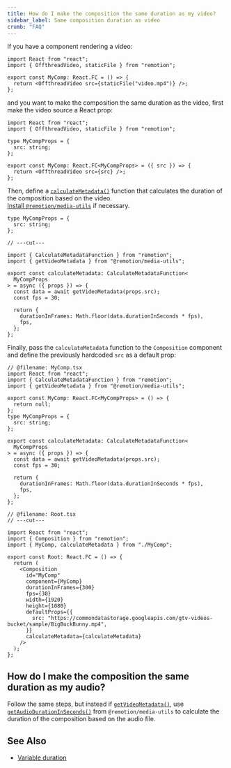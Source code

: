 ```yaml
---
title: How do I make the composition the same duration as my video?
sidebar_label: Same composition duration as video
crumb: "FAQ"
---
```


If you have a component rendering a video:

```tsx twoslash title="MyComp.tsx"
import React from "react";
import { OffthreadVideo, staticFile } from "remotion";

export const MyComp: React.FC = () => {
  return <OffthreadVideo src={staticFile("video.mp4")} />;
};
```

and you want to make the composition the same duration as the video, first make the video source a React prop:

```tsx twoslash title="MyComp.tsx"
import React from "react";
import { OffthreadVideo, staticFile } from "remotion";

type MyCompProps = {
  src: string;
};

export const MyComp: React.FC<MyCompProps> = ({ src }) => {
  return <OffthreadVideo src={src} />;
};
```

Then, define a [`calculateMetadata()`](/docs/calculate-metadata) function that calculates the duration of the composition based on the video.  
[Install `@remotion/media-utils`](/docs/media-utils) if necessary.

```tsx twoslash title="MyComp.tsx"
type MyCompProps = {
  src: string;
};

// ---cut---

import { CalculateMetadataFunction } from "remotion";
import { getVideoMetadata } from "@remotion/media-utils";

export const calculateMetadata: CalculateMetadataFunction<
  MyCompProps
> = async ({ props }) => {
  const data = await getVideoMetadata(props.src);
  const fps = 30;

  return {
    durationInFrames: Math.floor(data.durationInSeconds * fps),
    fps,
  };
};
```

Finally, pass the `calculateMetadata` function to the `Composition` component and define the previously hardcoded `src` as a default prop:

```tsx twoslash title="Root.tsx"
// @filename: MyComp.tsx
import React from "react";
import { CalculateMetadataFunction } from "remotion";
import { getVideoMetadata } from "@remotion/media-utils";

export const MyComp: React.FC<MyCompProps> = () => {
  return null;
};
type MyCompProps = {
  src: string;
};

export const calculateMetadata: CalculateMetadataFunction<
  MyCompProps
> = async ({ props }) => {
  const data = await getVideoMetadata(props.src);
  const fps = 30;

  return {
    durationInFrames: Math.floor(data.durationInSeconds * fps),
    fps,
  };
};

// @filename: Root.tsx
// ---cut---

import React from "react";
import { Composition } from "remotion";
import { MyComp, calculateMetadata } from "./MyComp";

export const Root: React.FC = () => {
  return (
    <Composition
      id="MyComp"
      component={MyComp}
      durationInFrames={300}
      fps={30}
      width={1920}
      height={1080}
      defaultProps={{
        src: "https://commondatastorage.googleapis.com/gtv-videos-bucket/sample/BigBuckBunny.mp4",
      }}
      calculateMetadata={calculateMetadata}
    />
  );
};
```

## How do I make the composition the same duration as my audio?

Follow the same steps, but instead if [`getVideoMetadata()`](/docs/get-video-metadata), use [`getAudioDurationInSeconds()`](/docs/get-audio-duration-in-seconds) from `@remotion/media-utils` to calculate the duration of the composition based on the audio file.

## See Also

- [Variable duration](/docs/dynamic-metadata)
